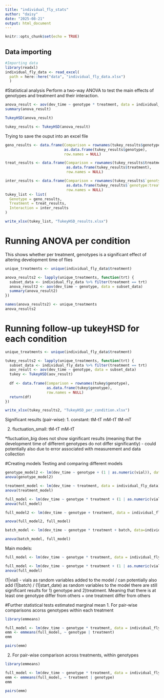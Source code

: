 ```yaml
---
title: "individual_fly_stats"
author: "daisy"
date: "2025-08-21"
output: html_document
---
```


```r
knitr::opts_chunk$set(echo = TRUE)
```

## Data importing
```r
#Importing data 
library(readxl)
individual_fly_data <- read_excel(
  path = here::here("data", "individual_fly_data.xlsx")
  )
```

#Statistical analysis
Perform a two-way ANOVA to test the main effects of genotypes and treatment and their interaction.
```r
anova_result <- aov(dev_time ~ genotype * treatment, data = individual_fly_data)
summary(anova_result)

TukeyHSD(anova_result)

tukey_results <- TukeyHSD(anova_result)
```

Trying to save the ouput into an excel file
```r
geno_results <- data.frame(Comparison = rownames(tukey_results$genotype),
                           as.data.frame(tukey_results$genotype),
                           row.names = NULL)

treat_results <- data.frame(Comparison = rownames(tukey_results$treatment),
                            as.data.frame(tukey_results$treatment),
                            row.names = NULL)

inter_results <- data.frame(Comparison = rownames(tukey_results$`genotype:treatment`),
                            as.data.frame(tukey_results$`genotype:treatment`),
                            row.names = NULL)
tukey_list <- list(
  Genotype = geno_results,
  Treatment = treat_results,
  Interaction = inter_results
)

write_xlsx(tukey_list, "TukeyHSD_results.xlsx")

```

# Running ANOVA per condition 
This shows whether per treatment, genotypes is a significant effect of altering development time of flies

```r

unique_treatments <- unique(individual_fly_data$treatment)

anova_results2 <- lapply(unique_treatments, function(trt) {
  subset_data <- individual_fly_data %>% filter(treatment == trt)
  anova_result2 <- aov(dev_time ~ genotype, data = subset_data)
  summary(anova_result2)  
})

names(anova_results2) <- unique_treatments
anova_results2
```

# Running follow-up tukeyHSD for each condition
```r

unique_treatments <- unique(individual_fly_data$treatment)

tukey_results2 <- lapply(unique_treatments, function(trt) {
  subset_data <- individual_fly_data %>% filter(treatment == trt)
  aov_result <- aov(dev_time ~ genotype, data = subset_data)
  tukey <- TukeyHSD(aov_result)
  
  df <- data.frame(Comparison = rownames(tukey$genotype),
                   as.data.frame(tukey$genotype),
                   row.names = NULL)
  return(df)
})

write_xlsx(tukey_results2, "TukeyHSD_per_condition.xlsx")

```

Significant results (pair-wise):
1. constant:
tM-tT 
mM-tT
tM-mT

2. fluctuation_small:
tM-tT
mM-tT

*fluctuation_big does not show significant results (meaning that the development time of different genotypes do not differ significantly)
- could potentially also due to error associated with measurement and data collection

#Creating models
Testing and comparing different models
``` r
genotype_model2 <- lm(dev_time ~ genotype + (1 | as.numeric(vial)), data=individual_fly_data)
anova(genotype_model2)

treatment_model <- lm(dev_time ~ treatment, data = individual_fly_data)
anova(treatment_model)

full_model <- lm(dev_time ~ genotype * treatment + (1 | as.numeric(vial)) , data = individual_fly_data)
anova(full_model)

full_model2 <- lm(dev_time ~ genotype + treatment, data = individual_fly_data)

anova(full_model2, full_model)

batch_model <- lm(dev_time ~ genotype * treatment + batch, data=individual_fly_data)

anova(batch_model, full_model)


```
Main models:
```r

full_model <- lm(dev_time ~ genotype * treatment, data = individual_fly_data)

full_model <- lm(dev_time ~ genotype * treatment + (1 | as.numeric(vial)), data = individual_fly_data)
anova(full_model)

```
(1|vial) - vials as random variables added to the model
/ can potentially also add (1|batch) / (1|start_date) as random variables to the model
there are still significant results for 1) genotype and 2)treatment.
Meaning that there is at least one genotype differ from others + one treatment differ from others


#Further statistical tests
estimated marginal mean
1. For pair-wise comparisons acorss genotypes within each treatment
``` r
library(emmeans) 

full_model <- lm(dev_time ~ genotype * treatment, data = individual_fly_data)
emm <- emmeans(full_model, ~ genotype | treatment) 
emm

pairs(emm)

```

2. For pair-wise comparison across treatments, within genotypes
``` r
library(emmeans) 

full_model <- lm(dev_time ~ genotype * treatment, data = individual_fly_data)
emm <- emmeans(full_model, ~ treatment | genotype) 
emm

pairs(emm)

```
